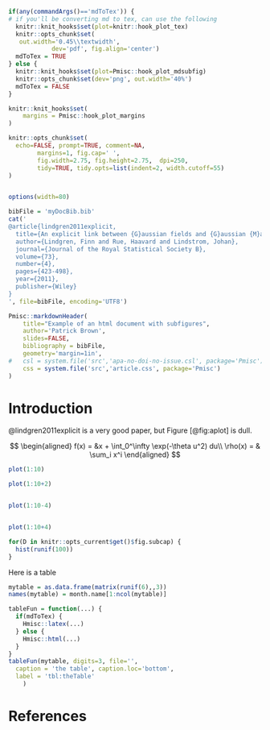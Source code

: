 ```r

if(any(commandArgs()=='mdToTex')) {
# if you'll be converting md to tex, can use the following
  knitr::knit_hooks$set(plot=knitr::hook_plot_tex)  
  knitr::opts_chunk$set(
   out.width='0.45\\textwidth', 
			dev='pdf', fig.align='center')
  mdToTex = TRUE
} else {
  knitr::knit_hooks$set(plot=Pmisc::hook_plot_mdsubfig)
  knitr::opts_chunk$set(dev='png', out.width='40%')
  mdToTex = FALSE
}

knitr::knit_hooks$set(
	margins = Pmisc::hook_plot_margins
)

knitr::opts_chunk$set(
  echo=FALSE, prompt=TRUE, comment=NA,
		margins=1, fig.cap=' ',
		fig.width=2.75, fig.height=2.75,  dpi=250, 
		tidy=TRUE, tidy.opts=list(indent=2, width.cutoff=55)
)


options(width=80)

bibFile = 'myDocBib.bib'
cat('
@article{lindgren2011explicit,
  title={An explicit link between {G}aussian fields and {G}aussian {M}arkov random fields the stochastic partial differential equation approach},
  author={Lindgren, Finn and Rue, Haavard and Lindstrom, Johan},
  journal={Journal of the Royal Statistical Society B},
  volume={73},
  number={4},
  pages={423-498},
  year={2011},
  publisher={Wiley}
}
', file=bibFile, encoding='UTF8')

```



		
```r
Pmisc::markdownHeader(
	title="Example of an html document with subfigures", 		
	author='Patrick Brown',
	slides=FALSE,
	bibliography = bibFile,
	geometry='margin=1in',
#	csl = system.file('src','apa-no-doi-no-issue.csl', package='Pmisc'),
	css = system.file('src','article.css', package='Pmisc')
)
```


# Introduction


@lindgren2011explicit is a very good paper, but Figure [@fig:aplot] is dull.


$$
\begin{aligned}
f(x) = &x + \int_0^\infty \exp(-\theta u^2) du\\
\rho(x) = & \sum_i x^i
\end{aligned}
$$


```r
plot(1:10)

plot(1:10+2)


plot(1:10-4)


plot(1:10+4)
```


```r

for(D in knitr::opts_current$get()$fig.subcap) {
  hist(runif(100))
}
```

Here is a table

```r

mytable = as.data.frame(matrix(runif(6),,3))
names(mytable) = month.name[1:ncol(mytable)]

tableFun = function(...) {
  if(mdToTex) {
    Hmisc::latex(...)
  } else {
    Hmisc::html(...)
  }
}
tableFun(mytable, digits=3, file='',
  caption = 'the table', caption.loc='bottom',
  label = 'tbl:theTable'
    )

```

# References

